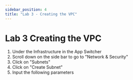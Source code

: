 ```yaml
---
sidebar_position: 4
title: "Lab 3 - Creating the VPC"
---
```





      

# Lab 3 Creating the VPC 
1.  Under the Infrastructure in the App Switcher
2.  Scroll down on the side bar to go to "Network & Security"
3.  Click on "Subnets"
4.  Click on "Create Subnet" 
5.  Input the following parameters

